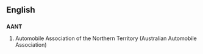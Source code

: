 ==English==

==={{acronym}}===
'''AANT'''

#Automobile Association of the Northern Territory (Australian Automobile Association)